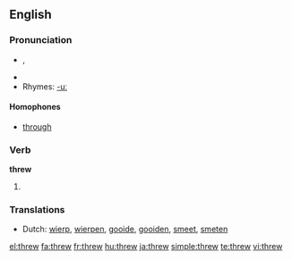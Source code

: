 ==English==

===Pronunciation===
* {{IPA|/'θɻʊə/}}, {{IPAchar|/θɹuː/}}
* {{audio|en-us-threw.ogg|Audio (US)}}
* Rhymes: [[Rhymes:English:-uː|-uː]]

====Homophones====
* [[through]]

===Verb===
'''threw'''

# {{past tense of| to [[throw]]}}

===Translations===
{{rfc-level|Translations at L3+ (AutoFormat would have corrected level of Translations)}}
* Dutch: [[wierp]], [[wierpen]], [[gooide]], [[gooiden]], [[smeet]], [[smeten]]

[[el:threw]]
[[fa:threw]]
[[fr:threw]]
[[hu:threw]]
[[ja:threw]]
[[simple:threw]]
[[te:threw]]
[[vi:threw]]